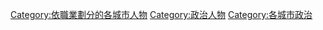 
[[Category:依職業劃分的各城市人物|Category:依職業劃分的各城市人物]]
[[Category:政治人物|Category:政治人物]]
[[Category:各城市政治|Category:各城市政治]]